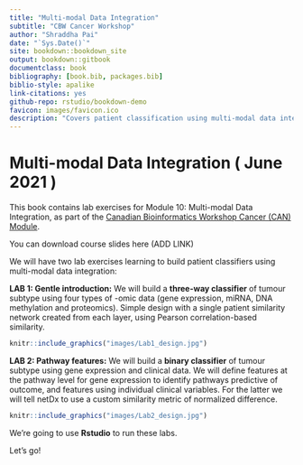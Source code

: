 ```yaml
--- 
title: "Multi-modal Data Integration"
subtitle: "CBW Cancer Workshop"
author: "Shraddha Pai"
date: "`Sys.Date()`"
site: bookdown::bookdown_site
output: bookdown::gitbook
documentclass: book
bibliography: [book.bib, packages.bib]
biblio-style: apalike
link-citations: yes
github-repo: rstudio/bookdown-demo
favicon: images/favicon.ico
description: "Covers patient classification using multi-modal data integration"
---
```


# Multi-modal Data Integration ( June 2021 )

This book contains lab exercises for Module 10: Multi-modal Data Integration, as part of the [Canadian Bioinformatics Workshop Cancer (CAN) Module](https://bioinformatics.ca/workshops/2021-cancer-analysis/).

You can download course slides here (ADD LINK)

We will have two lab exercises learning to build patient classifiers using multi-modal data integration:

**LAB 1: Gentle introduction:** We will build a **three-way classifier** of tumour subtype using four types of -omic data (gene expression, miRNA, DNA methylation and proteomics). Simple design with a single patient similarity network created from each layer, using Pearson correlation-based similarity.

```r
knitr::include_graphics("images/Lab1_design.jpg")
```

**LAB 2: Pathway features:** We will build a **binary classifier** of tumour subtype using gene expression and clinical data. We will define features at the pathway level for gene expression to identify pathways predictive of outcome, and features using individual clinical variables. For the latter we will tell netDx to use a custom similarity metric of normalized difference.

```r
knitr::include_graphics("images/Lab2_design.jpg")
```

We're going to use **Rstudio** to run these labs.

Let's go!
